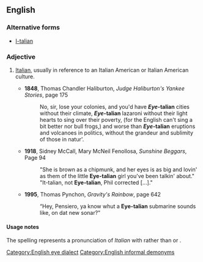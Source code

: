 ==English==

===Alternative forms===
* [[I-talian]]

===Adjective===
{{en-adj|-}}

# {{context|chiefly|US|slang|[[eye dialect]]|derogatory|lang=en}} [[Italian]], usually in reference to an Italian American or Italian American culture.
#* '''1848''', Thomas Chandler Haliburton, ''Judge Haliburton's Yankee Stories'', page 175
#*: No, sir, lose your colonies, and you'd have '''''Eye''-talian''' cities without their climate, '''''Eye''-talian''' lazaroni without their light hearts to sing over their poverty, (for the English can't sing a bit better nor bull frogs,) and worse than '''''Eye''-talian''' eruptions and volcanoes in politics, without the grandeur and sublimity of those in natur'.
#* '''1918''', Sidney McCall, Mary McNeil Fenollosa, ''Sunshine Beggars'', Page 94
#*:"She is brown as a chipmunk, and her eyes is as big and lovin' as them of the little '''Eye-talian''' girl you've been talkin' about." "It-talian, not '''Eye-talian''', Phil corrected […]."
#* '''1995''', Thomas Pynchon, ''Gravity's Rainbow'', page 642
#*:“Hey, Pensiero, ya know whut a '''Eye-talian''' submarine sounds like, on dat new sonar?"

====Usage notes====
The spelling represents a pronunciation of ''Italian'' with {{IPA|/aɪ/|lang=en}} rather than {{IPA|/ɪ/|lang=en}} or {{IPA|/ə/|lang=en}}.

[[Category:English eye dialect]]
[[Category:English informal demonyms]]